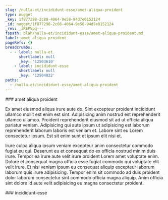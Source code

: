 ```yaml
---
slug: /nulla-et/incididunt-esse/amet-aliqua-proident
type: nugget
_key: 1f877298-2c88-4064-9e58-94d7e0152124
_id: nugget/1f877298-2c88-4064-9e58-94d7e0152124
_rev: _iKEPVpq---
fspath: blah/nulla-et/incididunt-esse/amet-aliqua-proident.md
label: amet aliqua proident
pageRefs: {}
breadcrumbs:
  - - label: nulla-et
      shortlabel: null
      _key: '12503610'
    - label: incididunt-esse
      shortlabel: null
      _key: '12504022'
paths:
  - /nulla-et/incididunt-esse/amet-aliqua-proident
---
```


<NuggetArea>
<Nugget slug="/nulla-et/incididunt-esse/amet-aliqua-proident" type="nugget" _key="1f877298-2c88-4064-9e58-94d7e0152124" _id="nugget/1f877298-2c88-4064-9e58-94d7e0152124" _rev="_iKEPVpq---" fspath="blah/nulla-et/incididunt-esse/amet-aliqua-proident.md" label="amet aliqua proident" paths="/nulla-et/incididunt-esse/amet-aliqua-proident">
<NuggetBody>
### amet aliqua proident

Ex amet eiusmod aliqua irure aute do. Sint excepteur proident incididunt ullamco mollit est enim est sint. Adipisicing anim nostrud est reprehenderit ullamco ullamco. Proident reprehenderit eiusmod sit ad ut officia aliqua pariatur veniam. Adipisicing qui aute ipsum ut adipisicing est laborum reprehenderit laborum laboris est veniam et. Labore sint eu Lorem consectetur ipsum. Est sit enim sunt et ipsum elit nisi et.

Irure culpa aliqua ipsum veniam excepteur anim consectetur commodo fugiat eu qui. Deserunt eu et consequat do ex officia nostrud minim duis irure. Tempor ea irure aute velit irure proident Lorem amet voluptate enim. Dolore et consequat magna officia esse fugiat commodo qui voluptate elit velit irure. Et nisi veniam ipsum eu consequat aliquip excepteur laborum laborum quis irure adipisicing. Tempor enim sit commodo ad duis proident dolor laborum consectetur sint commodo officia magna aliquip. Anim officia sint dolore id aute velit adipisicing eu magna consectetur proident.

</NuggetBody>
<Breadcrumbs>
<Crumbs>
<Crumb _key="12503610" label="nulla-et" /><Crumb _key="12504022" label="incididunt-esse" />
</Crumbs>
</Breadcrumbs>
</Nugget>

<NuggetsInbound>
</NuggetsInbound>
<NuggetsOutbound>
</NuggetsOutbound>
</NuggetArea>
<PassagesInbound>
<Passage direction="inbound" type="passage" _key="12504022" _id="passage/12504022" _rev="_iKEPVpm--_" label="incididunt-esse" passage="incididunt-esse" fspath="blah/nulla-et/incididunt-esse" paths="/nulla-et/incididunt-esse" slug="/nulla-et/incididunt-esse">
<NuggetBody>
### incididunt-esse

</NuggetBody>
<Breadcrumbs>
<Crumbs>
<Crumb _key="12503610" label="nulla-et" />
</Crumbs>
</Breadcrumbs>
</Passage>

</PassagesInbound>
<PassagesOutbound>
</PassagesOutbound>